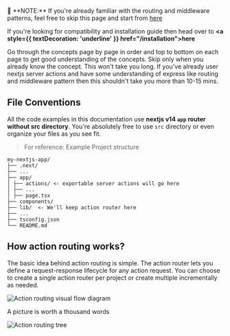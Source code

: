 
<Callout type="info">
  📝 **NOTE:** If you're already familiar with the routing and middleware
  patterns, feel free to skip this page and start from
  <a
    style={{ display: "inline", textDecoration: "underline" }}
    href="/concepts/action-routing"
  >
    <span>here</span>
  </a>
</Callout>

If you're looking for compatibility and installation guide then head over to
**<a style={{ textDecoration: 'underline' }} href="/installation">here</a>**

Go through the concepts page by page in order and top to bottom on each page
to get good understanding of the concepts. Skip only when you already know the concept.
This won't take you long. If you've already user nextjs server actions and have some understanding
of express like routing and middleware pattern then this shouldn't take you more than
10-15 mins.

## File Conventions

All the code examples in this documentation use **nextjs v14 `app` router
without src directory**. You're absolutely free to use `src` directory or
even organize your files as you see fit.

> For reference: Example Project structure

```dir
my-nextjs-app/
├── .next/
├── ...
├── app/
│ ├── actions/ <- exportable server actions will go here
│ ├── ...
│ ├── page.tsx
├── components/
├── lib/  <- We'll keep action router here
├── ...
├── tsconfig.json
└── README.md
```

## How action routing works?

The basic idea behind action routing is simple. The action router
lets you define a request-response lifecycle for any action request.
You can choose to create a single action router per project or create
multiple incrementally as needed.

![Action routing visual flow diagram](https://github.com/bhishekprajapati/next-server-action/blob/main/public/action-routing.png?raw=true)

<div
  style={{
    textAlign: "center",
    marginTop: "1rem",
    textDecoration: "underline",
  }}
>
  A picture is worth a thousand words
</div>

![Action routing tree](https://github.com/bhishekprajapati/next-server-action/blob/main/public/action-routing-tree.png?raw=true)
